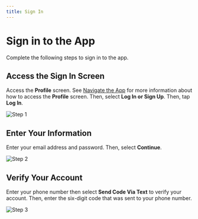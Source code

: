 ```yaml
---
title: Sign In
---
```



# Sign in to the App

Complete the following steps to sign in to the app.

<Steps>

## Access the Sign In Screen

Access the **Profile** screen. See [Navigate the App](/navigate-the-app) for more information about how to access the **Profile** screen. Then, select **Log In or Sign Up**. Then, tap **Log In**.

![Step 1](/images/AXS/sign_in/sign_in_step_1.jpg)

## Enter Your Information

Enter your email address and password. Then, select **Continue**.

![Step 2](/images/AXS/sign_in/sign_in_step_2.jpg)

## Verify Your Account

Enter your phone number then select **Send Code Via Text** to verify your account. Then, enter the six-digit code that was sent to your phone number.

![Step 3](/images/AXS/sign_in/sign_in_step_3.jpg)
</Steps>